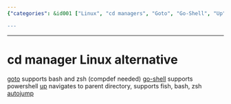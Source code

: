 ```yaml
---
{"categories": &id001 ["Linux", "cd managers", "Goto", "Go-Shell", "Up", "AutoJump", "shells"], "category": "Linux", "date": "2023-08-08 18:38:06", "description": "This article discusses various Linux cd managers, comparing their features and compatibility with different shells. Alternatives such as Goto (supporting bash & zsh), Go-Shell (compatible with PowerShell), Up (capable of navigating to parent directory and supporting fish, bash, zsh) and AutoJump (a popular choice) are examined in detail.", "tags": *id001, "title": "Exploring Alternative Linux Cd Managers: Goto, Go-Shell, Up, and AutoJump"}

---
```


------
# cd manager Linux alternative
[goto](https://github.com/iridakos/goto) supports bash and zsh (compdef needed)
[go-shell](https://github.com/cameronharp/Go-Shell) supports powershell
[up](https://github.com/shannonmoeller/up) navigates to parent directory, supports fish, bash, zsh
[autojump](https://github.com/wting/autojump)
